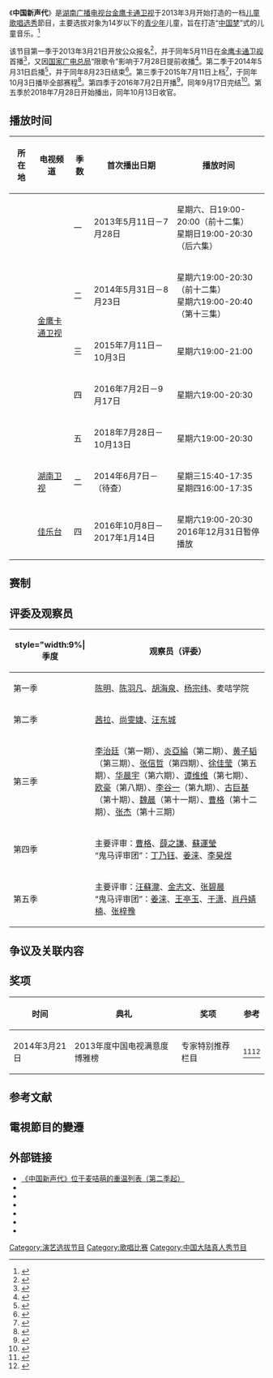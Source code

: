 {{Infobox television
| bgcolour = lightblue
| show_name = 中国新声代
| original_name = Let's Sing Kids
| image = File:HBS Let's Sing Kids.png
| genre = [[選秀|選秀]]、歌唱比赛、[[真人秀|真人秀]]
| slogan = 唱歌吧，孩子们（第一、二季）<br>零零后的孩子，唱新声代的歌（第三季）<br>听孩子们唱歌，为孩子们写歌（第四季）<br>听孩子唱歌，为孩子写歌（第五季）
| developer = [[湖南廣播電視台|HBS]]
| director = 陈刚（第一、二季）<br>雷凡（第三季起）
| presenter = 麦咭、谭薇（小燕子）（第一至四季）<br>[[李维嘉|李维嘉]]（第三季）<br>[[李莎旻子|李莎旻子]]、王东岳（E哥）、[[张祎祎|张祎祎]]（小喵）、[[于莎莎|于莎莎]]（第五季）
| judges = 见“[[#评委及观察员|评委及观察员]]”
| theme_song = 《唱歌吧，孩子们》（第一、二季）<br>《歌唱吧，Now》（第三、四季）<br>《我们的模样》（第五季）
| composer = 叶圣涛（《唱歌吧，孩子们》《我们的模样》）<br>曹薇、李炜（《歌唱吧，Now》）<br>彭瑞、周洁颖（《我们的模样》）
| lyricist = 叶圣涛（《唱歌吧，孩子们》《我们的模样》）<br>陈心陶、董赫男（《歌唱吧，Now》）
| singer = 见“[[#评委及观察员|评委及观察员]]”
| country = {{CHNML}}
| language = [[漢語普通話|漢語普通話]]
| num_seasons = 5
| num_episodes = 18（第一季）<br>13（第二、三季）<br>12（第四、五季）
| runtime = 60-120分钟
| produce_year = 2013-2018年
| producer = 雷凡（第一、二季）<br>李炜（第三、五季）<br>刘康（第四季）
| supervising_producer = 孔琦（第一季起）<br>李咏（第一季）<br>蔡莲花（第二季）<br>张翔（第三季起）<br>何小庭（第三季）<br>彭爱群、谢斌（第五季）
| senior_producer = 李祖仕（第一季起）<br>雷瑛（第一、二季）<br>罗岚（第三季起）
| narrated = 赵可
| camera = 多机位
| company = [[金鹰卡通卫视|湖南金鹰卡通有限公司]]
| channel = [[金鹰卡通卫视|金鹰卡通卫视]]
| first_run = {{CHNML}}
| picture_format = [[SDTV|SDTV]] [[576i|576i]] [[4:3|4:3]]（第一、二季）<br>[[HDTV|HDTV]] [[1080i|1080i]] [[16:9|16:9]]（第三季起）
| audio_format = [[立體聲|立體聲]]
| aired = 第一季：2013年5月11日－7月28日<br>第二季：2014年5月31日－8月23日<br>第三季：2015年7月11日－10月3日<br>第四季：2016年7月2日－9月17日<br>第五季：2018年7月28日－10月13日
| channel_1 = [[湖南衛視|湖南衛視]]
| first_run_1 = {{CHNML}}
| picture_format_1 = [[HDTV|HDTV]] [[1080i|1080i]] [[16:9|16:9]]
| audio_format_1 = [[立體聲|立體聲]]
| aired_1 = 第二季：2014年6月7日－（待查）
| channel_2 = [[佳乐台|佳乐台]]
| first_run_2 = {{SIN}}
| picture_format_2 = [[HDTV|HDTV]] [[1080i|1080i]] [[16:9|16:9]]
| audio_format_2 = [[立體聲|立體聲]]
| aired_2 = 第四季：2016年10月8日－2017年1月14日
}}

《'''中国新声代'''》是[[湖南广播电视台|湖南广播电视台]][[金鹰卡通卫视|金鹰卡通卫视]]于2013年3月开始打造的一档[[儿童|儿童]][[歌唱|歌唱]][[选秀|选秀]]節目，主要选拔对象为14岁以下的[[青少年|青少年]]儿童，旨在打造“[[中国梦|中国梦]]”式的儿童音乐。<ref>{{Cite news|editor=王晓易|url=http://ent.163.com/13/0409/11/8S11KVLH00031H0O.html|title=《中国新声代》启动 打造“中国梦”式儿童音乐|date=2013-04-09|website=网易娱乐|publisher=[[网易|网易]]|accessdate=2019-07-17|archive-date=2019-07-17|archive-url=https://web.archive.org/web/20190717112517/http://ent.163.com/13/0409/11/8S11KVLH00031H0O.html|dead-url=no}}</ref>

该节目第一季于2013年3月21日开放公众报名<ref>{{Cite news|title=《中国新声代》唱响新童声 世界儿歌日启动报名|url=http://news.67.com/hongse/2013/03/21/684614.html|date=2013-03-21|publisher=中国娱乐网|access-date=2019-07-17|archive-date=2019-07-08|archive-url=https://web.archive.org/web/20190708153824/http://news.67.com/hongse/2013/03/21/684614.html|dead-url=no}}</ref>，并于同年5月11日在[[金鹰卡通卫视|金鹰卡通卫视]]首播<ref>{{Cite news|author=Mandy|editor=王晓易|title=《中国新声代》11日开播 师资接盘《我是歌手》|url=http://ent.163.com/13/0508/06/8UB6CLQR00032KMI.html|date=2013-05-08|website=网易娱乐|publisher=[[网易|网易]]|access-date=2019-07-08|archive-date=2019-07-08|archive-url=https://web.archive.org/web/20190708153824/http://ent.163.com/13/0508/06/8UB6CLQR00032KMI.html|dead-url=no}}</ref>，又因[[中华人民共和国国家新闻出版广电总局|国家广电总局]]“限歌令”影响于7月28日提前收播<ref>{{Cite news|author=林怡秀|title=《新声代》惨被卡 卜学亮无缘现身|url=https://www.chinatimes.com/newspapers/20130730000830-260112|date=2013-07-30|publisher=[[中时电子报|中时电子报]]|access-date=2019-07-12|archive-date=2020-07-31|archive-url=https://web.archive.org/web/20200731125221/https://www.chinatimes.com/newspapers/20130730000830-260112|dead-url=no}}</ref>。第二季于2014年5月31日启播<ref>{{Cite news|author=祁琦|title=《中国新声代2》变“欢唱夏令营”|url=https://new.qq.com/rain/a/20140520013451|date=2014-05-20|newspaper=《[[深圳商报|深圳商报]]》|pages=C03|publisher=[[腾讯网|腾讯网]]|access-date=2019-07-16|archive-date=2019-07-16|archive-url=https://web.archive.org/web/20190716164801/https://new.qq.com/rain/a/20140520013451|dead-url=no}}</ref>，并于同年8月23日结束<ref>{{Cite news|editor=孟祥菊|title=《中国新声代》收官孩子王惜别 第三季邀张杰|url=http://yule.sohu.com/20140825/n403758065.shtml|date=2014-08-25|website=搜狐娱乐|publisher=[[搜狐|搜狐]]|access-date=2019-07-17|archive-date=2019-07-16|archive-url=https://web.archive.org/web/20190716164809/http://yule.sohu.com/20140825/n403758065.shtml|dead-url=no}}</ref>。第三季于2015年7月11日上档<ref>{{Cite news|author=Mandy|editor=王晓易|title=《中国新声代》第三季回归 李治廷：感激伯乐黎明|url=http://ent.163.com/15/0626/04/AT0QM40700032KMI.html|date=2015-06-26|website=网易娱乐|publisher=[[网易|网易]]|access-date=2019-07-21|archive-date=2019-07-21|archive-url=https://web.archive.org/web/20190721065008/http://ent.163.com/15/0626/04/AT0QM40700032KMI.html|dead-url=no}}</ref>，于同年10月3日播毕全部赛程<ref>{{Cite news|author=莫斯其格|title=张杰曾想当音乐老师|url=http://media.people.com.cn/n/2015/1003/c40606-27658294.html|date=2015-10-03|newspaper=《[[广州日报|广州日报]]》|pages=B2|publisher=[[人民网|人民网]]|access-date=2019-07-21|archive-date=2019-07-21|archive-url=https://web.archive.org/web/20190721065010/http://media.people.com.cn/n/2015/1003/c40606-27658294.html|dead-url=no}}</ref>。第四季于2016年7月2日开播<ref>{{Cite news|title=笑哭！新声代学员提醒薛之谦“注意形象”|url=http://ent.sina.com.cn/tv/zy/2016-07-01/doc-ifxtsatm1131016.shtml|date=2016-07-01|website=新浪娱乐|publisher=[[新浪|新浪]]|access-date=2019-07-24|archive-date=2019-07-23|archive-url=https://web.archive.org/web/20190723170214/http://ent.sina.com.cn/tv/zy/2016-07-01/doc-ifxtsatm1131016.shtml|dead-url=no}}</ref>，同年9月17日完结<ref>{{Cite news|editor=王清妍|title=《新声代4》毕业盛典完美收官 三首原创歌曲惊艳亮相|url=http://ent.huanqiu.com/music/yinle-neidi/2016-09/9452336.html?agt=15438|date=2016-09-18|website=环球网·娱乐|publisher=[[环球网|环球网]]|access-date=2019-07-24}}</ref>。第五季於2018年7月28日开始播出，同年10月13日收官。

==播放时间==
{{NoteUTC+8}}
{|class=wikitable style=text-align:center
|-
! 所在地 !! 电视频道 !! 季数 !! 首次播出日期 !! 播放时间
|-
| rowspan=6|{{CHNML}} || rowspan=5|[[金鹰卡通卫视|金鹰卡通卫视]] || 一 || 2013年5月11日－7月28日 || 星期六、日19:00-20:00（前十二集）<br>星期日19:00-20:30（后六集）
|-
| 二 || 2014年5月31日－8月23日 || 星期六19:00-20:30（前十二集）<br>星期六19:00-20:40（第十三集）
|-
| 三 || 2015年7月11日－10月3日 || 星期六19:00-21:00
|-
| 四 || 2016年7月2日－9月17日 || 星期六19:00-20:30
|-
| 五 || 2018年7月28日－10月13日 || 星期六19:00-20:30
|-
| [[湖南卫视|湖南卫视]] || 二 || 2014年6月7日－（待查） || 星期三15:40-17:35<br>星期四16:00-17:35
|-
| {{SIN}} || [[佳乐台|佳乐台]] || 四 || 2016年10月8日－2017年1月14日 || 星期六19:00-20:30<br>2016年12月31日暂停播放
|}

==赛制==
{{主|中国新声代 (第一季)#赛制|中国新声代 (第二季)#赛制|中国新声代 (第三季)#赛制|中国新声代 (第四季)#赛制|中国新声代 (第五季)#赛制}}

==评委及观察员==
{|class="wikitable" width="75%"
! style="width:9%| 季度 !! 观察员（评委）
|-
| 第一季 || [[陈明_(歌手)|陈明]]、[[陈羽凡|陈羽凡]]、[[胡海泉|胡海泉]]、[[杨宗纬|杨宗纬]]、麦咭学院
|-
| 第二季 || [[茜拉|茜拉]]、[[尚雯婕|尚雯婕]]、[[汪东城|汪东城]] 
|-
| 第三季 || [[李治廷|李治廷]]（第一期）、[[炎亞綸|炎亞綸]]（第二期）、[[黄子韬|黄子韬]]（第三期）、[[张信哲|张信哲]]（第四期）、[[徐佳莹|徐佳莹]]（第五期）、[[华晨宇|华晨宇]]（第六期）、[[谭维维|谭维维]]（第七期）、[[欧豪|欧豪]]（第八期）、[[李谷一|李谷一]]（第九期）、[[古巨基|古巨基]]（第十期）、[[魏晨|魏晨]]（第十一期）、[[曹格|曹格]]（第十二期）、[[张杰_(中国大陆歌手)|张杰]]（第十三期）
|-
| 第四季 || 主要评审：[[曹格|曹格]]、[[薛之謙|薛之謙]]、[[蘇運瑩|蘇運瑩]]<br>“鬼马评审团”：[[丁乃钰|丁乃钰]]、[[姜涞|姜涞]]、[[李昊煜|李昊煜]]
|-
| 第五季 || 主要评审：[[汪蘇瀧|汪蘇瀧]]、[[金志文|金志文]]、[[张碧晨|张碧晨]]<br>“鬼马评审团”：[[姜涞|姜涞]]、[[王亭玉|王亭玉]]、[[于潇|于潇]]、[[肖丹婧楠|肖丹婧楠]]、[[张梓豫|张梓豫]]
|}

==争议及关联内容==
{{主|中国新声代 (第一季)#关联节目及项目|中国新声代 (第二季)#争议|中国新声代 (第二季)#关联项目|中国新声代 (第三季)#关联节目<!--|中国新声代 (第五季)#赛制-->}}

==奖项==
{|class=wikitable style=text-align:center
|-
! 时间 !! 典礼 !! 奖项 !! 参考
|-
| 2014年3月21日 || 2013年度中国电视满意度博雅榜 || 专家特别推荐栏目 || <ref>{{Cite journal|title=中国电视满意度博雅榜|url=http://kns.cnki.net//KXReader/Detail?TIMESTAMP=636989878097563750&DBCODE=CJFD&TABLEName=CJFD2014&FileName=NFDS201402001&RESULT=1&SIGN=Ii66F95OSvpJo3rlMDa90dJRSoY%3d|date=2014-04-28|journal=《南方电视学刊》|issue=24|pages=2-10|publisher=[[广东广播电视台|广东广播电视台]]、广东省文化馆|issn=2095-0128|access-date=2019-07-17}}</ref><ref>{{Cite web|editor=安宁|url=http://pkunews.pku.edu.cn/xwzh/2014-03/24/content_281884.htm|title=新闻与传播学院领衔发布2013年度中国电视满意度调查报告博雅榜|date=2014-03-24|website=北京大学新闻网|publisher=[[北京大学|北京大学]]|accessdate=2019-07-17|archive-date=2019-07-17|archive-url=https://web.archive.org/web/20190717112519/http://pkunews.pku.edu.cn/xwzh/2014-03/24/content_281884.htm|dead-url=no}}</ref>
|}

==参考文献==
{{reflist}}

==電視節目的變遷==
{{電視節目的變遷
|電視台= {{SGP}} [[佳樂台|佳樂台]]
|播放檔次= 每週六 19:00 - 20:30<br>2016年12月31日暫停播映
|節目名稱= 中国新声代第四季<br/>(2016年10月8日-2017年1月14日)
|上一節目= [[奔跑吧兄弟|奔跑吧兄弟]](第三及四季)<br/>(2016年4月23日-10月1日)
|下一節目= 第12屆[[KKBOX數位音樂風雲榜|KKBOX風雲榜]]<br>(2017年1月21日 19:00-22:30)<br>(2017年1月28日)<br>(2017年2月4日-)
}}

==外部链接==
* [https://www.maijimeng.com/program/APG20180611000002 《中国新声代》位于麦咭萌的重温列表（第二季起）]
* {{Mgtv|H=10903|中国新声代1}}
* {{Mgtv|H=52066|中国新声代2}}
* {{Mgtv|H=156703|中国新声代3}}
* {{Mgtv|H=294215|中国新声代4}}
* {{Mgtv|H=324995|中国新声代5}}
* {{Sinaweibo|chinaxsd}}

[[Category:演艺选拔节目|Category:演艺选拔节目]]
[[Category:歌唱比赛|Category:歌唱比赛]]
[[Category:中国大陆真人秀节目|Category:中国大陆真人秀节目]]